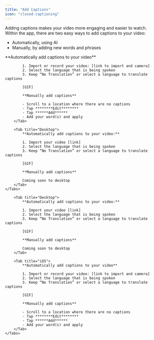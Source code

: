 ```yaml
---
title: "Add Captions"
icon: "closed-captioning"
---
```


Adding captions makes your video more engaging and easier to watch. Within the app, there are two easy ways to add captions to your video:

- Automatically, using AI
- Manually, by adding new words and phrases

<div id="test">
    <script>
        console.log('Hallo!');
    </script>
</div>

<div id="ios-tab">
    <Tabs>
        <Tab title="iOS">
            **Automatically add captions to your video**

            1. Import or record your video: [link to import and camera]
            2. Select the language that is being spoken
            3. Keep “No Translation” or select a language to translate captions

            [GIF]

            **Manually add captions**

            - Scroll to a location where there are no captions
            - Tap ********Edit********
            - Tap ******Add******
            - Add your word(s) and apply
        </Tab>

        <Tab title="Desktop">
            **Automatically add captions to your video:**

            1. Import your video [link]
            2. Select the language that is being spoken
            3. Keep “No Translation” or select a language to translate captions

            [GIF]

            **Manually add captions**

            Coming soon to desktop
        </Tab>
    </Tabs>
</div>


<div id="desktop-tab">
    <Tabs>
        
        <Tab title="Desktop">
            **Automatically add captions to your video:**

            1. Import your video [link]
            2. Select the language that is being spoken
            3. Keep “No Translation” or select a language to translate captions

            [GIF]

            **Manually add captions**

            Coming soon to desktop
        </Tab>

        <Tab title="iOS">
            **Automatically add captions to your video**

            1. Import or record your video: [link to import and camera]
            2. Select the language that is being spoken
            3. Keep “No Translation” or select a language to translate captions

            [GIF]

            **Manually add captions**

            - Scroll to a location where there are no captions
            - Tap ********Edit********
            - Tap ******Add******
            - Add your word(s) and apply
        </Tab>
    </Tabs>
</div>